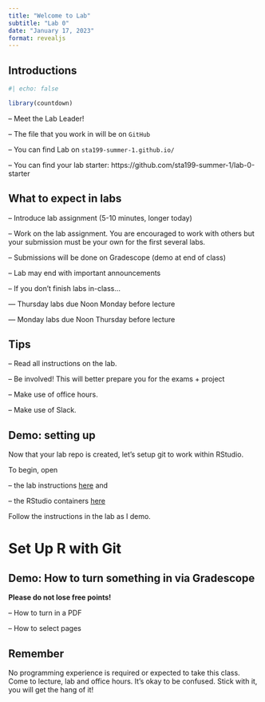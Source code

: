 ```yaml
---
title: "Welcome to Lab"
subtitle: "Lab 0"
date: "January 17, 2023"
format: revealjs
---
```


## Introductions

```r
#| echo: false

library(countdown)
```

-- Meet the Lab Leader!

-- The file that you work in will be on `GitHub`

-- You can find Lab on `sta199-summer-1.github.io/`

-- You can find your lab starter: https://github.com/sta199-summer-1/lab-0-starter

## What to expect in labs

-- Introduce lab assignment (5-10 minutes, longer today)

-- Work on the lab assignment. You are encouraged to work with others but your submission must be your own for the first several labs.

-- Submissions will be done on Gradescope (demo at end of class)

-- Lab may end with important announcements

-- If you don't finish labs in-class... 

--- Thursday labs due Noon Monday before lecture 

--- Monday labs due Noon Thursday before lecture 

## Tips

-- Read all instructions on the lab.

-- Be involved! This will better prepare you for the exams + project

-- Make use of office hours.

-- Make use of Slack.

## Demo: setting up

Now that your lab repo is created, let's setup git to work within RStudio.

To begin, open

-- the lab instructions [here](https://sta199-summer-1.github.io/labs/lab-0.html) and

-- the RStudio containers [here](https://cmgr.oit.duke.edu/containers)

Follow the instructions in the lab as I demo.

# Set Up R with Git

## Demo: How to turn something in via Gradescope

**Please do not lose free points!**

-- How to turn in a PDF

-- How to select pages

## Remember

No programming experience is required or expected to take this class. Come to lecture, lab and office hours. It's okay to be confused. Stick with it, you will get the hang of it!
